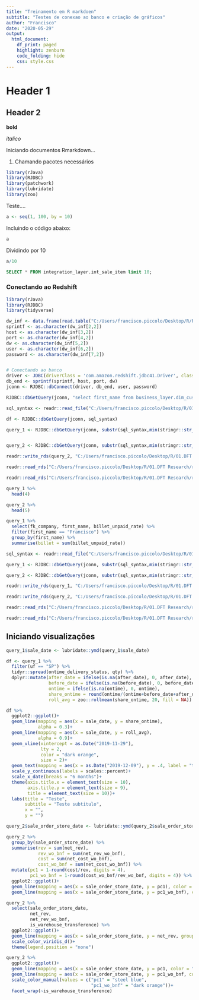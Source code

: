 ```yaml
---
title: "Treinamento em R markdoen"
subtitle: "Testes de conexao ao banco e criação de gráficos"
author: "Francisco"
date: "2020-05-29"
output: 
  html_document:
    df_print: paged
    highlight: zenburn
    code_folding: hide
    css: style.css
---
```


# Header 1

## Header 2

**bold**

*italico*

Iniciando documentos Rmarkdown...

1. Chamando pacotes necessários

```r
library(rJava)
library(RJDBC)
library(patchwork)
library(lubridate)
library(zoo)
```

Teste.... 

```r
a <- seq(1, 100, by = 10)
```

Incluindo o código abaixo:

```r
a
```

Dividindo por 10

```r
a/10
```

```sql
SELECT * FROM integration_layer.int_sale_item limit 10;
```


### **Conectando ao Redshift**

```r
library(rJava)
library(RJDBC)
library(tidyverse)
```

```r
dw_inf <- data.frame(read.table("C:/Users/francisco.piccolo/Desktop/R/Redshift_access/dw_prod_access.txt",sep=" "))
sprintf <- as.character(dw_inf[2,2])
host <- as.character(dw_inf[3,2])
port <- as.character(dw_inf[4,2])
dw <- as.character(dw_inf[5,2])
user <- as.character(dw_inf[6,2])
password <- as.character(dw_inf[7,2])


# Conectando ao banco
driver <- JDBC(driverClass = 'com.amazon.redshift.jdbc41.Driver', classPath = Sys.glob("C:/Users/francisco.piccolo/Documents/R/Redshift_JDBC/RedshiftJDBC41-1.1.9.1009.jar"), identifier.quote="`")
db_end <- sprintf(sprintf, host, port, dw)
jconn <- RJDBC::dbConnect(driver, db_end, user, password)
```

```r
RJDBC::dbGetQuery(jconn, "select first_name from business_layer.dim_customer limit 100")
```

```r
sql_syntax <- readr::read_file("C:/Users/francisco.piccolo/Desktop/R/01.DFT Research/r_training/queries.sql")
```

```r
df <- RJDBC::dbGetQuery(jconn, sql_syntax)
```


```r
query_1 <- RJDBC::dbGetQuery(jconn, substr(sql_syntax,min(stringr::str_locate(string = sql_syntax,'-- query_1_begin')),max(stringr::str_locate(string=sql_syntax,'-- query_1_end'))))


query_2 <- RJDBC::dbGetQuery(jconn, substr(sql_syntax,min(stringr::str_locate(string = sql_syntax,'-- query_2_begin')),max(stringr::str_locate(string=sql_syntax,'-- query_2_end'))))
```

```r
readr::write_rds(query_2, "C:/Users/francisco.piccolo/Desktop/R/01.DFT Research/r_training/datasets/query_2.RDS")
```

```r
readr::read_rds("C:/Users/francisco.piccolo/Desktop/R/01.DFT Research/r_training/datasets/query_1.RDS") -> query_1

readr::read_rds("C:/Users/francisco.piccolo/Desktop/R/01.DFT Research/r_training/datasets/query_1.RDS") -> query_2
```

```r
query_1 %>% 
  head(4)
```

```r
query_2 %>% 
  head(5)
```

```r
query_1 %>% 
  select(fk_company, first_name, billet_unpaid_rate) %>% 
  filter(first_name == "Francisco") %>% 
  group_by(first_name) %>% 
  summarise(billet = sum(billet_unpaid_rate))
```

```r
sql_syntax <- readr::read_file("C:/Users/francisco.piccolo/Desktop/R/01.DFT Research/r_training/researches_train/research_1.sql")
```


```r
query_1 <- RJDBC::dbGetQuery(jconn, substr(sql_syntax,min(stringr::str_locate(string = sql_syntax,'-- query_1_begin')),max(stringr::str_locate(string=sql_syntax,'-- query_1_end'))))

query_2 <- RJDBC::dbGetQuery(jconn, substr(sql_syntax,min(stringr::str_locate(string = sql_syntax,'-- query_2_begin')),max(stringr::str_locate(string=sql_syntax,'-- query_2_end'))))
```

```r
readr::write_rds(query_1, "C:/Users/francisco.piccolo/Desktop/R/01.DFT Research/r_training/researches_train/datasets/query_1.RDS")

readr::write_rds(query_2, "C:/Users/francisco.piccolo/Desktop/R/01.DFT Research/r_training/researches_train/datasets/query_2.RDS")
```

```r
readr::read_rds("C:/Users/francisco.piccolo/Desktop/R/01.DFT Research/r_training/researches_train/datasets/query_1.RDS") -> query_1

readr::read_rds("C:/Users/francisco.piccolo/Desktop/R/01.DFT Research/r_training/researches_train/datasets/query_2.RDS") -> query_2
```

## Iniciando visualizações

```r
query_1$sale_date <- lubridate::ymd(query_1$sale_date)
```

```r
df <- query_1 %>% 
  filter(uf == "SP") %>% 
  tidyr::spread(ontime_delivery_status, qty) %>% 
  dplyr::mutate(after_date = ifelse(is.na(after_date), 0, after_date),
                before_date = ifelse(is.na(before_date), 0, before_date),
                ontime = ifelse(is.na(ontime), 0, ontime),
                share_ontime = round(ontime/(ontime+before_date+after_date), digits = 4),
                roll_avg = zoo::rollmean(share_ontime, 20, fill = NA))
```

```r
df %>% 
  ggplot2::ggplot()+
  geom_line(mapping = aes(x = sale_date, y = share_ontime),
            alpha = 0.3)+
  geom_line(mapping = aes(x = sale_date, y = roll_avg),
            alpha = 0.9)+
  geom_vline(xintercept = as.Date("2019-11-29"),
             lty = 2,
             color = "dark orange",
             size = 2)+
  geom_text(mapping = aes(x = as.Date("2019-12-09"), y = .4, label = "teste"))+
  scale_y_continuous(labels = scales::percent)+
  scale_x_date(breaks = "6 months")+
  theme(axis.title.x = element_text(size = 10),
        axis.title.y = element_text(size = 9),
        title = element_text(size = 10))+
  labs(title = "Teste",
       subtitle = "Teste subtitulo",
       x = "",
       y = "")
```


```r
query_2$sale_order_store_date <- lubridate::ymd(query_2$sale_order_store_date)
```


```r
query_2 %>% 
  group_by(sale_order_store_date) %>% 
  summarise(rev = sum(net_rev),
            rev_wo_bnf = sum(net_rev_wo_bnf),
            cost = sum(net_cost_wo_bnf),
            cost_wo_bnf = sum(net_cost_wo_bnf)) %>% 
  mutate(pc1 = 1-round(cost/rev, digits = 4),
         pc1_wo_bnf = 1-round(cost_wo_bnf/rev_wo_bnf, digits = 4)) %>% 
  ggplot2::ggplot()+
  geom_line(mapping = aes(x = sale_order_store_date, y = pc1), color = "red")+
  geom_line(mapping = aes(x = sale_order_store_date, y = pc1_wo_bnf), color = "dark orange")
```


```r
query_2 %>% 
  select(sale_order_store_date,
         net_rev,
         net_rev_wo_bnf,
         is_warehouse_transference) %>% 
  ggplot2::ggplot()+
  geom_line(mapping = aes(x = sale_order_store_date, y = net_rev, group = is_warehouse_transference, color = as.factor(is_warehouse_transference)))+
  scale_color_viridis_d()+
  theme(legend.position = "none")
```


```r
query_2 %>% 
  ggplot2::ggplot()+
  geom_line(mapping = aes(x = sale_order_store_date, y = pc1, color = "pc1"))+
  geom_line(mapping = aes(x = sale_order_store_date, y = pc1_wo_bnf, color = "pc1_wo_bnf"))+
  scale_color_manual(values = c("pc1" = "steel blue",
                                "pc1_wo_bnf" = "dark orange"))+
  facet_wrap(~is_warehouse_transference)
```










